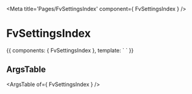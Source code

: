 
<Meta title='Pages/FvSettingsIndex' component={ FvSettingsIndex } />

# FvSettingsIndex

<Canvas>
<Story name='Common' height='150px'>{{
  components: { FvSettingsIndex },
  template: `<FvSettingsIndex>
  </FvSettingsIndex>`
}}</Story>
</Canvas>

## ArgsTable

<ArgsTable of={ FvSettingsIndex } />
